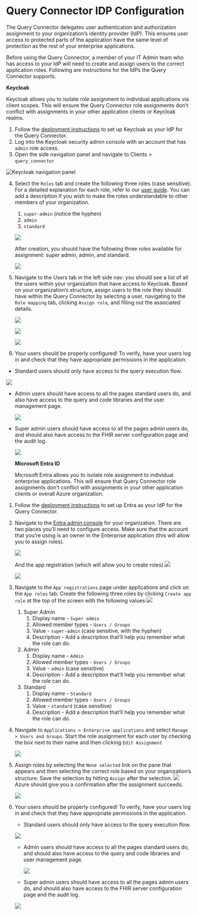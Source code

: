 # Query Connector IDP Configuration

The Query Connector delegates user authentication and authorization assignment to your organization’s identity provider (IdP). This ensures user access to protected parts of the application have the same level of protection as the rest of your enterprise applications.

Before using the Query Connector, a member of your IT Admin team who has access to your IdP will need to create and assign users to the correct application roles. Following are instructions for the IdPs the Query Connector supports.

**Keycloak**

Keycloak allows you to isolate role assignment to individual applications via client scopes. This will ensure the Query Connector role assignments don’t conflict with assignments in your other application clients or Keycloak realms.

1. Follow the [deployment instructions](https://queryconnector.dev/docs/deployment) to set up Keycloak as your IdP for the Query Connector.
2. Log into the Keycloak security admin console with an account that has `admin` role access.
3. Open the side navigation panel and navigate to Clients \> `query_connector`

![Keycloak navigation panel](/idp-config/keycloak_1.svg)

4. Select the `Roles` tab and create the following three roles (case sensitive). For a detailed explanation for each role, refer to our [user guide](https://queryconnector.dev/docs/user-guide). You can add a description if you wish to make the roles understandable to other members of your organization.

   1. `super-admin` (notice the hyphen)
   2. `admin`
   3. `standard`

   ![](/idp-config/keycloak_2.svg)

   After creation, you should have the following three roles available for assignment: super admin, admin, and standard.

   ![](/idp-config/keycloak_3.svg)

5. Navigate to the Users tab in the left side nav: you should see a list of all the users within your organization that have access to Keycloak. Based on your organization’s structure, assign users to the role they should have within the Query Connector by selecting a user, navigating to the `Role mapping` tab, clicking `Assign role`, and filling out the associated details.

   ![](/idp-config/keycloak_4.svg)

   ![](/idp-config/keycloak_5.svg)

   ![](/idp-config/keycloak_6.svg)

6. Your users should be properly configured\! To verify, have your users log in and check that they have appropriate permissions in the application.

- Standard users should only have access to the query execution flow.

![](/idp-config/menu_standard.svg)

- Admin users should have access to all the pages standard users do, and also have access to the query and code libraries and the user management page.

  ![](/idp-config/menu_admin.svg)

- Super admin users should have access to all the pages admin users do, and should also have access to the FHIR server configuration page and the audit log.

  ![](/idp-config/menu_superadmin.svg)

  **Microsoft Entra ID**

  Microsoft Entra allows you to isolate role assignment to individual enterprise applications. This will ensure that Query Connector role assignments don’t conflict with assignments in your other application clients or overall Azure organization.

1.  Follow the [deployment instructions](https://queryconnector.dev/docs/deployment) to set up Entra as your IdP for the Query Connector.
2.  Navigate to the [Entra admin console](https://entra.microsoft.com/) for your organization. There are two places you’ll need to configure access. Make sure that the account that you’re using is an owner in the Enterprise application (this will allow you to assign roles).

    ![](/idp-config/azure_1.svg)

    And the app registration (which will allow you to create roles).![](/idp-config/azure_2.svg)

    ![](/idp-config/azure_3.svg)

3.  Navigate to the `App registrations` page under applications and click on the `App roles` tab. Create the following three roles by clicking `Create app role` at the top of the screen with the following values:![](/idp-config/azure_4.svg)
    1.  Super Admin
        1. Display name \- `Super admin`
        2. Allowed member types \- `Users / Groups`
        3. Value \- `super-admin` (case sensitive, with the hyphen)
        4. Description \- Add a description that’ll help you remember what the role can do.
    2.  Admin
        1. Display name \- `Admin`
        2. Allowed member types \- `Users / Groups`
        3. Value \- `admin` (case sensitive)
        4. Description \- Add a description that’ll help you remember what the role can do.
    3.  Standard
        1. Display name \- `Standard`
        2. Allowed member types \- `Users / Groups`
        3. Value \- `standard` (case sensitive)
        4. Description \- Add a description that’ll help you remember what the role can do.
4.  Navigate to `Applications > Enterprise applications` and select `Manage > Users and Groups`. Start the role assignment for each user by checking the box next to their name and then clicking `Edit Assignment`

    ![](/idp-config/azure_5.svg)

5.  Assign roles by selecting the `None selected` link on the pane that appears and then selecting the correct role based on your organization’s structure. Save the selection by hitting `Assign` after the selection. ![](/idp-config/azure_6.svg)  
    Azure should give you a confirmation after the assignment succeeds.

    ![](/idp-config/azure_7.svg)

6.  Your users should be properly configured\! To verify, have your users log in and check that they have appropriate permissions in the application.

    - Standard users should only have access to the query execution flow.

    ![](/idp-config/menu_standard.svg)

    - Admin users should have access to all the pages standard users do, and should also have access to the query and code libraries and user management page.

      ![](/idp-config/menu_admin.svg)

    - Super admin users should have access to all the pages admin users do, and should also have access to the FHIR server configuration page and the audit log.

    ![](/idp-config/menu_superadmin.svg)
